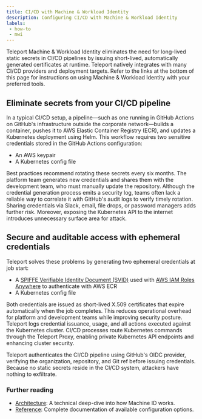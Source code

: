 ```yaml
---
title: CI/CD with Machine & Workload Identity
description: Configuring CI/CD with Machine & Workload Identity
labels:
 - how-to
 - mwi
---
```


Teleport Machine & Workload Identity eliminates the need for long-lived static secrets in CI/CD pipelines by issuing short-lived, automatically generated certificates at runtime.
Teleport natively integrates with many CI/CD providers and deployment targets. Refer to the links at the bottom of this page for instructions on using Machine & Workload Identity with your preferred tools.

## Eliminate secrets from your CI/CD pipeline

In a typical CI/CD setup, a pipeline—such as one running in GitHub Actions on GitHub's infrastructure outside the corporate network—builds a container, 
pushes it to AWS Elastic Container Registry (ECR), and updates a Kubernetes deployment using Helm. This workflow requires two sensitive credentials stored 
in the GitHub Actions configuration:

- An AWS keypair
- A Kubernetes config file

Best practices recommend rotating these secrets every six months. The platform team generates new credentials and shares them with the development team, 
who must manually update the repository. Although the credential generation process emits a security log, teams often lack a reliable way to correlate 
it with GitHub's audit logs to verify timely rotation. Sharing credentials via Slack, email, file drops, or password managers adds further risk. 
Moreover, exposing the Kubernetes API to the internet introduces unnecessary surface area for attack.

## Secure and auditable access with ephemeral credentials

Teleport solves these problems by generating two ephemeral credentials at job start:

- A [SPIFFE Verifiable Identity Document (SVID)](https://spiffe.io/spiffe/) used with [AWS IAM Roles Anywhere](https://docs.aws.amazon.com/rolesanywhere/latest/userguide/introduction.html) to authenticate with AWS ECR
- A Kubernetes config file

Both credentials are issued as short-lived X.509 certificates that expire automatically when the job completes. This reduces operational overhead for 
platform and development teams while improving security posture. Teleport logs credential issuance, usage, and all actions executed against the Kubernetes cluster. 
CI/CD processes route Kubernetes commands through the Teleport Proxy, enabling private Kubernetes API endpoints and enhancing cluster security.

Teleport authenticates the CI/CD pipeline using GitHub's OIDC provider, verifying the organization, repository, and Git ref before issuing credentials. 
Because no static secrets reside in the CI/CD system, attackers have nothing to exfiltrate.

### Further reading

- [Architecture](../../reference/architecture/machine-id-architecture.mdx): A technical deep-dive into how Machine ID
  works.
- [Reference](../../reference/machine-id/machine-id.mdx): Complete documentation of available
  configuration options.
